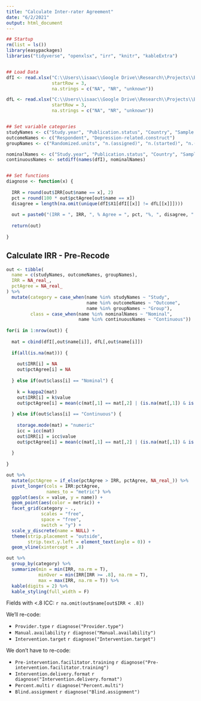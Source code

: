 ```yaml
---
title: "Calculate Inter-rater Agreement"
date: "6/2/2021"
output: html_document
---
```


```r
## Startup
rm(list = ls())
library(easypackages)
libraries("tidyverse", "openxlsx", "irr", "knitr", "kableExtra")


## Load Data
dfI <- read.xlsx("C:\\Users\\isaac\\Google Drive\\Research\\Projects\\Body Dissatisfaction Meta-Analysis\\BD-depression-meta-analysis\\Data\\Independent Article Coding for IRR - Isaac - Before Re-code.xlsx",
                 startRow = 3,
                 na.strings = c("NA", "NR", "unknown"))

dfL <- read.xlsx("C:\\Users\\isaac\\Google Drive\\Research\\Projects\\Body Dissatisfaction Meta-Analysis\\BD-depression-meta-analysis\\Data\\Independent Article Coding for IRR - Laura - Before Re-code.xlsx",
                 startRow = 3,
                 na.strings = c("NA", "NR", "unknown"))


## Set variable categories
studyNames <- c("Study.year", "Publication.status", "Country", "Sample.source", "Opt-in", "Compensation", "Mean.age", "Minimum.age", "Maximum.age", "Percent.female", "Percent.white", "Percent.black", "Percent.hispanic", "Percent.asian", "Percent.Native.American", "Percent.other", "Percent.multi", "Percent.not.reported", "Percent.sexual.minority", "Intervention.type", "Risk.screening", "Blind.assignment")
outcomeNames <- c("Respondent", "Depression-related.construct")
groupNames <- c("Randomized.units", "n.(assigned)", "n.(started)", "n.(completed)", "Control.condition", "Intervention.delivery.format", "Intervention.target", "Provider.type", "Treatment.manual", "Manual.availability", "Pre-intervention.facilitator.training", "Facilitator.supervision/consultation", "Intervention.length.(minutes)", "Intervention.length.(sessions)", "Intervention.length.(days)", "Completion.rate")

nominalNames <- c("Study.year", "Publication.status", "Country", "Sample.source", "Opt-in", "Compensation", "Intervention.type" ,"Risk.screening", "Blind.assignment", "Respondent", "Depression-related.construct", "Control.condition", "Intervention.delivery.format", "Intervention.target", "Provider.type", "Treatment.manual", "Manual.availability", "Pre-intervention.facilitator.training", "Facilitator.supervision/consultation")
continuousNames <- setdiff(names(dfI), nominalNames)


## Set functions
diagnose <- function(x) {
  
  IRR = round(out$IRR[out$name == x], 2)
  pct = round(100 * out$pctAgree[out$name == x])
  disagree = length(na.omit(unique(dfI$X1[dfI[[x]] != dfL[[x]]])))
  
  out = paste0("(IRR = ", IRR, ", % Agree = ", pct, "%, ", disagree, " off)")
  
  return(out)
  
}
```

## Calculate IRR - Pre-Recode

```r
out <- tibble(
  name = c(studyNames, outcomeNames, groupNames),
  IRR = NA_real_,
  pctAgree = NA_real_
) %>%
  mutate(category = case_when(name %in% studyNames ~ "Study",
                              name %in% outcomeNames ~ "Outcome",
                              name %in% groupNames ~ "Group"),
         class = case_when(name %in% nominalNames ~ "Nominal",
                           name %in% continuousNames ~ "Continuous"))
  
for(i in 1:nrow(out)) {
  
  mat = cbind(dfI[,out$name[i]], dfL[,out$name[i]])
  
  if(all(is.na(mat))) {
    
    out$IRR[i] = NA
    out$pctAgree[i] = NA
    
  } else if(out$class[i] == "Nominal") {
    
    k = kappa2(mat)
    out$IRR[i] = k$value
    out$pctAgree[i] = mean(c(mat[,1] == mat[,2] | (is.na(mat[,1]) & is.na(mat[,2]))), na.rm = T)
    
  } else if(out$class[i] == "Continuous") {
    
    storage.mode(mat) = "numeric"
    icc = icc(mat)
    out$IRR[i] = icc$value
    out$pctAgree[i] = mean(c(mat[,1] == mat[,2] | (is.na(mat[,1]) & is.na(mat[,2]))), na.rm = T)
    
  }
  
}

out %>%
  mutate(pctAgree = if_else(pctAgree > IRR, pctAgree, NA_real_)) %>%
  pivot_longer(cols = IRR:pctAgree,
               names_to = "metric") %>%
  ggplot(aes(x = value, y = name)) +
  geom_point(aes(color = metric)) +
  facet_grid(category ~ .,
             scales = "free",
             space = "free",
             switch = "y") +
  scale_y_discrete(name = NULL) +
  theme(strip.placement = "outside",
        strip.text.y.left = element_text(angle = 0)) +
  geom_vline(xintercept = .8)

out %>%
  group_by(category) %>%
  summarize(min = min(IRR, na.rm = T),
            minOver = min(IRR[IRR >= .8], na.rm = T),
            max = max(IRR, na.rm = T)) %>%
  kable(digits = 2) %>%
  kable_styling(full_width = F)
```

Fields with <.8 ICC: `r na.omit(out$name[out$IRR < .8])`

We'll re-code:

- `Provider.type` `r diagnose("Provider.type")`
- `Manual.availability` `r diagnose("Manual.availability")`
- `Intervention.target` `r diagnose("Intervention.target")`

We don't have to re-code:

- `Pre-intervention.facilitator.training` `r diagnose("Pre-intervention.facilitator.training")`
- `Intervention.delivery.format` `r diagnose("Intervention.delivery.format")`
- `Percent.multi` `r diagnose("Percent.multi")`
- `Blind.assignment` `r diagnose("Blind.assignment")`

